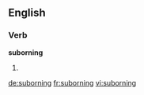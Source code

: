 ==English==

===Verb===
'''suborning'''

# {{present participle of|[[suborn]]}}

[[de:suborning]]
[[fr:suborning]]
[[vi:suborning]]